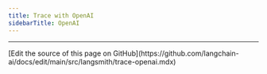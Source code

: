 ```yaml
---
title: Trace with OpenAI
sidebarTitle: OpenAI
---
```



<TraceOpenAI/>

---

<Callout icon="pen-to-square" iconType="regular">
  [Edit the source of this page on GitHub](https://github.com/langchain-ai/docs/edit/main/src/langsmith/trace-openai.mdx)
</Callout>
